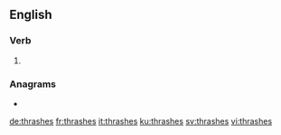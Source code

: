 ==English==

===Verb===
{{head|en|verb form}}

# {{en-third-person singular of|thrash}}

===Anagrams===
* {{l|en|harshest}}

[[de:thrashes]]
[[fr:thrashes]]
[[it:thrashes]]
[[ku:thrashes]]
[[sv:thrashes]]
[[vi:thrashes]]